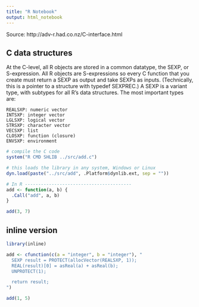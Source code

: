 ```yaml
---
title: "R Notebook"
output: html_notebook
---
```


Source: http://adv-r.had.co.nz/C-interface.html

## C data structures
At the C-level, all R objects are stored in a common datatype, the SEXP, or S-expression. All R objects are S-expressions so every C function that you create must return a SEXP as output and take SEXPs as inputs. (Technically, this is a pointer to a structure with typedef SEXPREC.) A SEXP is a variant type, with subtypes for all R’s data structures. The most important types are:

    REALSXP: numeric vector
    INTSXP: integer vector
    LGLSXP: logical vector
    STRSXP: character vector
    VECSXP: list
    CLOSXP: function (closure)
    ENVSXP: environment

```r
# compile the C code
system("R CMD SHLIB ../src/add.c")
```

```r
# this loads the library in any system, Windows or Linux
dyn.load(paste("../src/add", .Platform$dynlib.ext, sep = ""))
```

```r
# In R ----------------------------------------
add <- function(a, b) {
  .Call("add", a, b)
}
```

```r
add(3, 7)
```



## inline version

```r
library(inline)

add <- cfunction(c(a = "integer", b = "integer"), "
  SEXP result = PROTECT(allocVector(REALSXP, 1));
  REAL(result)[0] = asReal(a) + asReal(b);
  UNPROTECT(1);

  return result;
")

add(1, 5)
```


